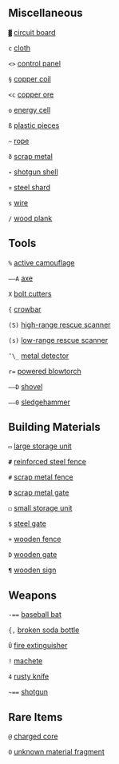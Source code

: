 == Miscellaneous ==

<code><nowiki>▓</nowiki></code> [[circuit board]]

<code><nowiki>c</nowiki></code> [[cloth]]

<code><nowiki>&lt;&gt;</nowiki></code> [[control panel]]

<code><nowiki>§</nowiki></code> [[copper coil]]

<code><nowiki>&lt;c</nowiki></code> [[copper ore]]

<code><nowiki>o</nowiki></code> [[energy cell]]

<code><nowiki>ß</nowiki></code> [[plastic pieces]]

<code><nowiki>~</nowiki></code> [[rope]]

<code><nowiki>ð</nowiki></code> [[scrap metal]]

'''<code><nowiki>-</nowiki></code>''' [[shotgun shell]]

<code><nowiki>¤</nowiki></code> [[steel shard]]

<code><nowiki>s</nowiki></code> [[wire]]

<code><nowiki>/</nowiki></code> [[wood plank]]

== Tools ==

<code><nowiki>%</nowiki></code> [[active camouflage]]

<code><nowiki>––A</nowiki></code> [[axe]]

<code><nowiki>X</nowiki></code> [[bolt cutters]]

<code><nowiki>{</nowiki></code> [[crowbar]]

<code><nowiki>(S)</nowiki></code> [[high-range rescue scanner]]

<code><nowiki>(s)</nowiki></code> [[low-range rescue scanner]]

<code><nowiki>¯\_</nowiki></code> [[metal detector]]

<code><nowiki>r=</nowiki></code> [[powered blowtorch]]

<code><nowiki>––D</nowiki></code> [[shovel]]

<code><nowiki>––0</nowiki></code> [[sledgehammer]]

== Building Materials ==

<code><nowiki>▭</nowiki></code> [[large storage unit]]

'''<code><nowiki>#</nowiki></code>''' [[reinforced steel fence]]

<code><nowiki>#</nowiki></code> [[scrap metal fence]]

'''<code><nowiki>D</nowiki></code>''' [[scrap metal gate]]

<code><nowiki>◻</nowiki></code> [[small storage unit]]

<code><nowiki>$</nowiki></code> [[steel gate]]

<code><nowiki>+</nowiki></code> [[wooden fence]]

<code><nowiki>D</nowiki></code> [[wooden gate]]

<code><nowiki>¶</nowiki></code> [[wooden sign]]

== Weapons ==

<code><nowiki>-==</nowiki></code> [[baseball bat]]

<code><nowiki>{,</nowiki></code> [[broken soda bottle]]

<code><nowiki>Û</nowiki></code> [[fire extinguisher]]

<code><nowiki>!</nowiki></code> [[machete]]

<code><nowiki>4</nowiki></code> [[rusty knife]]

<code><nowiki>~==</nowiki></code> [[shotgun]]

== Rare Items ==

<code><nowiki>@</nowiki></code> [[charged core]]

<code><nowiki>O</nowiki></code> [[unknown material fragment]]